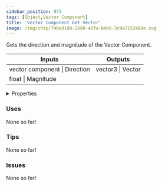 ```yaml
---
sidebar_position: 972
tags: [Object,Vector Component]
title: 'Vector Component Get Vector'
image: /img/chip/74ba9189-2880-46fa-b4b0-3c9a7152489e.svg
---
```


Gets the direction and magnitude of the Vector Component.



<IChip uuid="74ba9189-2880-46fa-b4b0-3c9a7152489e"/>

<table><thead><tr><th>Inputs</th><th>Outputs</th></tr></thead><tbody><tr><td>vector component | Direction</td><td>vector3 | Vector</td></tr><tr><td>float | Magnitude</td><td /></tr></tbody></table>

<details>
  <summary>Properties</summary>
  <div>
    <div>
    <table>
      <tbody>
        <tr>
          <td>Is beta required?</td>
          <td>No</td>
        </tr>
        <tr>
          <td>Is chip a trolling risk?</td>
          <td>No</td>
        </tr>
        <tr>
          <td>Is chip a role assignment risk?</td>
          <td>No</td>
        </tr>
        <tr>
          <td>Chip UUID</td>
          <td>74ba9189-2880-46fa-b4b0-3c9a7152489e</td>
        </tr>
        <tr>
          <td>Room availability</td>
          <td>Available everywhere</td>
        </tr>
      </tbody>
    </table>
    </div>
  </div>
</details>

### Uses

None so far!

### Tips

None so far!

### Issues

None so far!